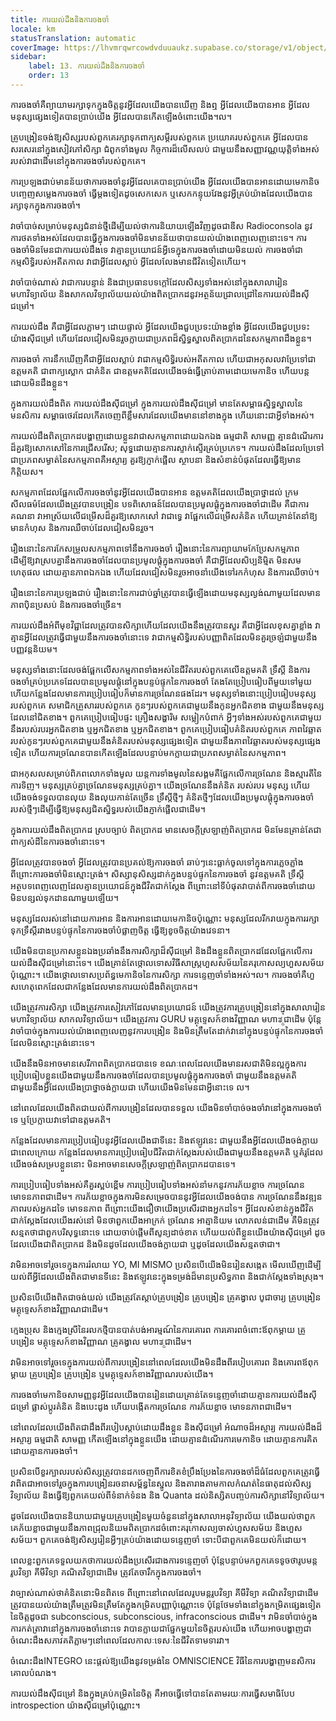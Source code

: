 ```yaml
---
title: ការយល់ដឹងនិងការចងចាំ
locale: km
statusTranslation: automatic
coverImage: https://lhvmrqwrcowdvduuaukz.supabase.co/storage/v1/object/public/strapi-uploads/small_cover-educacion-fundamental.webp-2d51a7828a2b1309555be27f7e2a61a0.webp
sidebar:
    label: 13. ការយល់ដឹងនិងការចងចាំ
    order: 13
---
```

ការចងចាំគឺព្យាយាមរក្សាទុកក្នុងចិត្តនូវអ្វីដែលយើងបានឃើញ និងឮ អ្វីដែលយើងបានអាន អ្វីដែលមនុស្សផ្សេងទៀតបានប្រាប់យើង អ្វីដែលបានកើតឡើងចំពោះយើង។ល។

គ្រូបង្រៀនចង់ឱ្យសិស្សរបស់ពួកគេរក្សាទុកពាក្យសម្ដីរបស់ពួកគេ ប្រយោគរបស់ពួកគេ អ្វីដែលបានសរសេរនៅក្នុងសៀវភៅសិក្សា ជំពូកទាំងមូល កិច្ចការដ៏លើសលប់ ជាមួយនឹងសញ្ញាវណ្ណយុត្តិទាំងអស់របស់វាជាដើមនៅក្នុងការចងចាំរបស់ពួកគេ។

ការប្រឡងជាប់មានន័យថាការចងចាំនូវអ្វីដែលគេបានប្រាប់យើង អ្វីដែលយើងបានអានដោយមេកានិច បញ្ចេញសម្លេងការចងចាំ ធ្វើម្តងទៀតដូចសេកសេក ឬសេកកន្ទុយវែងនូវអ្វីគ្រប់យ៉ាងដែលយើងបានរក្សាទុកក្នុងការចងចាំ។

វាចាំបាច់សម្រាប់មនុស្សជំនាន់ថ្មីដើម្បីយល់ថាការនិយាយឡើងវិញដូចជាឌីស Radioconsola នូវការថតទាំងអស់ដែលបានធ្វើក្នុងការចងចាំមិនមានន័យថាបានយល់យ៉ាងពេញលេញនោះទេ។ ការចងចាំមិនមែនជាការយល់ដឹងទេ វាគ្មានប្រយោជន៍អ្វីទេក្នុងការចងចាំដោយមិនយល់ ការចងចាំជាកម្មសិទ្ធិរបស់អតីតកាល វាជាអ្វីដែលស្លាប់ អ្វីដែលលែងមានជីវិតទៀតហើយ។

វាចាំបាច់ណាស់ វាជាការបន្ទាន់ និងជាប្រធានបទក្តៅដែលសិស្សទាំងអស់នៅក្នុងសាលារៀន មហាវិទ្យាល័យ និងសាកលវិទ្យាល័យយល់យ៉ាងពិតប្រាកដនូវអត្ថន័យជ្រាលជ្រៅនៃការយល់ដឹងស៊ីជម្រៅ។

ការយល់ដឹង គឺជាអ្វីដែលភ្លាមៗ ដោយផ្ទាល់ អ្វីដែលយើងជួបប្រទះយ៉ាងខ្លាំង អ្វីដែលយើងជួបប្រទះយ៉ាងស៊ីជម្រៅ ហើយដែលជៀសមិនរួចក្លាយជាប្រភពដ៏ស្និទ្ធស្នាលពិតប្រាកដនៃសកម្មភាពដឹងខ្លួន។

ការចងចាំ ការនឹកឃើញគឺជាអ្វីដែលស្លាប់ វាជាកម្មសិទ្ធិរបស់អតីតកាល ហើយជាអកុសលវាប្រែទៅជាឧត្តមគតិ ជាពាក្យស្លោក ជាគំនិត ជាឧត្តមគតិដែលយើងចង់ធ្វើត្រាប់តាមដោយមេកានិច ហើយបន្តដោយមិនដឹងខ្លួន។

ក្នុងការយល់ដឹងពិត ការយល់ដឹងស៊ីជម្រៅ ក្នុងការយល់ដឹងស៊ីជម្រៅ មានតែសម្ពាធស្និទ្ធស្នាលនៃមនសិការ សម្ពាធថេរដែលកើតចេញពីខ្លឹមសារដែលយើងមាននៅខាងក្នុង ហើយនោះជាអ្វីទាំងអស់។

ការយល់ដឹងពិតប្រាកដបង្ហាញដោយខ្លួនវាជាសកម្មភាពដោយឯកឯង ធម្មជាតិ សាមញ្ញ គ្មានដំណើរការដ៏គួរឱ្យសោកសៅនៃការជ្រើសរើស; សុទ្ធដោយគ្មានការស្ទាក់ស្ទើរគ្រប់ប្រភេទ។ ការយល់ដឹងដែលប្រែទៅជាប្រភពសម្ងាត់នៃសកម្មភាពគឺអស្ចារ្យ គួរឱ្យភ្ញាក់ផ្អើល ស្ថាបនា និងសំខាន់បំផុតដែលធ្វើឱ្យមានកិត្តិយស។

សកម្មភាពដែលផ្អែកលើការចងចាំនូវអ្វីដែលយើងបានអាន ឧត្តមគតិដែលយើងប្រាថ្នាដល់ ក្រមសីលធម៌ដែលយើងត្រូវបានបង្រៀន បទពិសោធន៍ដែលបានប្រមូលផ្តុំក្នុងការចងចាំជាដើម គឺជាការគណនា វាអាស្រ័យលើជម្រើសដ៏គួរឱ្យសោកសៅ វាជាទ្វេ វាផ្អែកលើជម្រើសគំនិត ហើយគ្រាន់តែនាំឱ្យមានកំហុស និងការឈឺចាប់ដែលជៀសមិនរួច។

រឿងនោះនៃការកែសម្រួលសកម្មភាពទៅនឹងការចងចាំ រឿងនោះនៃការព្យាយាមកែប្រែសកម្មភាពដើម្បីឱ្យវាស្របគ្នានឹងការចងចាំដែលបានប្រមូលផ្តុំក្នុងការចងចាំ គឺជាអ្វីដែលសិប្បនិម្មិត មិនសមហេតុផល ដោយគ្មានភាពឯកឯង ហើយដែលជៀសមិនរួចអាចនាំយើងទៅរកកំហុស និងការឈឺចាប់។

រឿងនោះនៃការប្រឡងជាប់ រឿងនោះនៃការជាប់ឆ្នាំត្រូវបានធ្វើឡើងដោយមនុស្សល្ងង់ណាមួយដែលមានភាពប៉ិនប្រសប់ និងការចងចាំច្រើន។

ការយល់ដឹងអំពីមុខវិជ្ជាដែលត្រូវបានសិក្សាហើយដែលយើងនឹងត្រូវបានសួរ គឺជាអ្វីដែលខុសគ្នាខ្លាំង វាគ្មានអ្វីដែលត្រូវធ្វើជាមួយនឹងការចងចាំនោះទេ វាជាកម្មសិទ្ធិរបស់បញ្ញាពិតដែលមិនគួរច្រឡំជាមួយនឹងបញ្ញវន្តនិយម។

មនុស្សទាំងនោះដែលចង់ផ្អែកលើសកម្មភាពទាំងអស់នៃជីវិតរបស់ពួកគេលើឧត្តមគតិ ទ្រឹស្តី និងការចងចាំគ្រប់ប្រភេទដែលបានប្រមូលផ្តុំនៅក្នុងបន្ទប់ផ្ទុកនៃការចងចាំ តែងតែប្រៀបធៀបពីមួយទៅមួយ ហើយកន្លែងដែលមានការប្រៀបធៀបក៏មានការច្រណែនផងដែរ។ មនុស្សទាំងនោះប្រៀបធៀបមនុស្សរបស់ពួកគេ សមាជិកគ្រួសាររបស់ពួកគេ កូនៗរបស់ពួកគេជាមួយនឹងកូនអ្នកជិតខាង ជាមួយនឹងមនុស្សដែលនៅជិតខាង។ ពួកគេប្រៀបធៀបផ្ទះ គ្រឿងសង្ហារិម សម្លៀកបំពាក់ អ្វីៗទាំងអស់របស់ពួកគេជាមួយនឹងរបស់របរអ្នកជិតខាង ឬអ្នកជិតខាង ឬអ្នកជិតខាង។ ពួកគេប្រៀបធៀបគំនិតរបស់ពួកគេ ភាពវៃឆ្លាតរបស់កូនៗរបស់ពួកគេជាមួយនឹងគំនិតរបស់មនុស្សផ្សេងទៀត ជាមួយនឹងភាពវៃឆ្លាតរបស់មនុស្សផ្សេងទៀត ហើយការច្រណែនបានកើតឡើងដែលបន្ទាប់មកក្លាយជាប្រភពសម្ងាត់នៃសកម្មភាព។

ជាអកុសលសម្រាប់ពិភពលោកទាំងមូល យន្តការទាំងមូលនៃសង្គមគឺផ្អែកលើការច្រណែន និងស្មារតីនៃការទិញ។ មនុស្សគ្រប់គ្នាច្រណែនមនុស្សគ្រប់គ្នា។ យើងច្រណែននឹងគំនិត របស់របរ មនុស្ស ហើយយើងចង់ទទួលបានលុយ និងលុយកាន់តែច្រើន ទ្រឹស្តីថ្មីៗ គំនិតថ្មីៗដែលយើងប្រមូលផ្តុំក្នុងការចងចាំ របស់ថ្មីៗដើម្បីធ្វើឱ្យមនុស្សជិតស្និទ្ធរបស់យើងភ្ញាក់ផ្អើលជាដើម។

ក្នុងការយល់ដឹងពិតប្រាកដ ស្របច្បាប់ ពិតប្រាកដ មានសេចក្តីស្រឡាញ់ពិតប្រាកដ មិនមែនគ្រាន់តែជាពាក្យសំដីនៃការចងចាំនោះទេ។

អ្វីដែលត្រូវបានចងចាំ អ្វីដែលត្រូវបានប្រគល់ឱ្យការចងចាំ ឆាប់ៗនេះធ្លាក់ចូលទៅក្នុងការភ្លេចភ្លាំង ពីព្រោះការចងចាំមិនស្មោះត្រង់។ សិស្សានុសិស្សដាក់ក្នុងបន្ទប់ផ្ទុកនៃការចងចាំ នូវឧត្តមគតិ ទ្រឹស្តី អត្ថបទពេញលេញដែលគ្មានប្រយោជន៍ក្នុងជីវិតជាក់ស្តែង ពីព្រោះនៅទីបំផុតវាបាត់ពីការចងចាំដោយមិនបន្សល់ទុកដានណាមួយឡើយ។

មនុស្សដែលរស់នៅដោយការអាន និងការអានដោយមេកានិចប៉ុណ្ណោះ មនុស្សដែលរីករាយក្នុងការរក្សាទុកទ្រឹស្តីរវាងបន្ទប់ផ្ទុកនៃការចងចាំបំផ្លាញចិត្ត ធ្វើឱ្យខូចចិត្តយ៉ាងវេទនា។

យើងមិនបានប្រកាសខ្លួនឯងប្រឆាំងនឹងការសិក្សាដ៏ស៊ីជម្រៅ និងដឹងខ្លួនពិតប្រាកដដែលផ្អែកលើការយល់ដឹងស៊ីជម្រៅនោះទេ។ យើងគ្រាន់តែថ្កោលទោសវិធីសាស្រ្តហួសសម័យនៃគរុកោសល្យហួសសម័យប៉ុណ្ណោះ។ យើងថ្កោលទោសប្រព័ន្ធមេកានិចនៃការសិក្សា ការទន្ទេញចាំទាំងអស់។ល។ ការចងចាំគឺហួសហេតុពេកដែលជាកន្លែងដែលមានការយល់ដឹងពិតប្រាកដ។

យើងត្រូវការសិក្សា យើងត្រូវការសៀវភៅដែលមានប្រយោជន៍ យើងត្រូវការគ្រូបង្រៀននៅក្នុងសាលារៀន មហាវិទ្យាល័យ សាកលវិទ្យាល័យ។ យើងត្រូវការ GURU មគ្គុទ្ទេសក៍ខាងវិញ្ញាណ មហាತ್ಮជាដើម ប៉ុន្តែវាចាំបាច់ក្នុងការយល់យ៉ាងពេញលេញនូវការបង្រៀន និងមិនត្រឹមតែដាក់វានៅក្នុងបន្ទប់ផ្ទុកនៃការចងចាំដែលមិនស្មោះត្រង់នោះទេ។

យើងនឹងមិនអាចមានសេរីភាពពិតប្រាកដបានទេ ខណៈពេលដែលយើងមានរសជាតិមិនល្អក្នុងការប្រៀបធៀបខ្លួនយើងជាមួយនឹងការចងចាំដែលបានប្រមូលផ្តុំក្នុងការចងចាំ ជាមួយនឹងឧត្តមគតិ ជាមួយនឹងអ្វីដែលយើងប្រាថ្នាចង់ក្លាយជា ហើយយើងមិនមែនជាអ្វីនោះទេ ល។

នៅពេលដែលយើងពិតជាយល់ពីការបង្រៀនដែលបានទទួល យើងមិនចាំបាច់ចងចាំវានៅក្នុងការចងចាំទេ ឬប្រែក្លាយវាទៅជាឧត្តមគតិ។

កន្លែងដែលមានការប្រៀបធៀបនូវអ្វីដែលយើងជាទីនេះ និងឥឡូវនេះ ជាមួយនឹងអ្វីដែលយើងចង់ក្លាយជាពេលក្រោយ កន្លែងដែលមានការប្រៀបធៀបជីវិតជាក់ស្តែងរបស់យើងជាមួយនឹងឧត្តមគតិ ឬគំរូដែលយើងចង់សម្របខ្លួននោះ មិនអាចមានសេចក្តីស្រឡាញ់ពិតប្រាកដបានទេ។

ការប្រៀបធៀបទាំងអស់គឺគួរស្អប់ខ្ពើម ការប្រៀបធៀបទាំងអស់នាំមកនូវការភ័យខ្លាច ការច្រណែន មោទនភាពជាដើម។ ការភ័យខ្លាចក្នុងការមិនសម្រេចបាននូវអ្វីដែលយើងចង់បាន ការច្រណែននឹងវឌ្ឍនភាពរបស់អ្នកដទៃ មោទនភាព ពីព្រោះយើងជឿថាយើងប្រសើរជាងអ្នកដទៃ។ អ្វីដែលសំខាន់ក្នុងជីវិតជាក់ស្តែងដែលយើងរស់នៅ មិនថាពួកយើងអាក្រក់ ច្រណែន អាត្មានិយម លោភលន់ជាដើម គឺមិនត្រូវសន្មតថាជាពួកបរិសុទ្ធនោះទេ ដោយចាប់ផ្តើមពីសូន្យដាច់ខាត ហើយយល់ពីខ្លួនយើងយ៉ាងស៊ីជម្រៅ ដូចដែលយើងជាពិតប្រាកដ និងមិនដូចដែលយើងចង់ក្លាយជា ឬដូចដែលយើងសន្មតថាជា។

វាមិនអាចទៅរួចទេក្នុងការរំលាយ YO, MI MISMO ប្រសិនបើយើងមិនរៀនសង្កេត មើលឃើញដើម្បីយល់ពីអ្វីដែលយើងពិតជាមានទីនេះ និងឥឡូវនេះក្នុងទម្រង់ដ៏មានប្រសិទ្ធភាព និងជាក់ស្តែងទាំងស្រុង។

ប្រសិនបើយើងពិតជាចង់យល់ យើងត្រូវតែស្តាប់គ្រូបង្រៀន គ្រូបង្រៀន គ្រូគង្វាល បូជាចារ្យ គ្រូបង្រៀន មគ្គុទ្ទេសក៍ខាងវិញ្ញាណជាដើម។

ក្មេងប្រុស និងក្មេងស្រីនៃរលកថ្មីបានបាត់បង់អារម្មណ៍នៃការគោរព ការគោរពចំពោះឪពុកម្តាយ គ្រូបង្រៀន មគ្គុទ្ទេសក៍ខាងវិញ្ញាណ គ្រូគង្វាល មហាತ್ಮជាដើម។

វាមិនអាចទៅរួចទេក្នុងការយល់ពីការបង្រៀននៅពេលដែលយើងមិនដឹងពីរបៀបគោរព និងគោរពឪពុកម្តាយ គ្រូបង្រៀន គ្រូបង្រៀន ឬមគ្គុទ្ទេសក៍ខាងវិញ្ញាណរបស់យើង។

ការចងចាំមេកានិចសាមញ្ញនូវអ្វីដែលយើងបានរៀនដោយគ្រាន់តែទន្ទេញចាំដោយគ្មានការយល់ដឹងស៊ីជម្រៅ ផ្លាស់ប្តូរគំនិត និងបេះដូង ហើយបង្កើតការច្រណែន ការភ័យខ្លាច មោទនភាពជាដើម។

នៅពេលដែលយើងពិតជាដឹងពីរបៀបស្តាប់ដោយដឹងខ្លួន និងស៊ីជម្រៅ អំណាចដ៏អស្ចារ្យ ការយល់ដឹងដ៏អស្ចារ្យ ធម្មជាតិ សាមញ្ញ កើតឡើងនៅក្នុងខ្លួនយើង ដោយគ្មានដំណើរការមេកានិច ដោយគ្មានការគិត ដោយគ្មានការចងចាំ។

ប្រសិនបើខួរក្បាលរបស់សិស្សត្រូវបានដកចេញពីការខិតខំប្រឹងប្រែងនៃការចងចាំដ៏ធំដែលពួកគេត្រូវធ្វើ វាពិតជាអាចទៅរួចក្នុងការបង្រៀនរចនាសម្ព័ន្ធនៃស្នូល និងតារាងតាមកាលកំណត់នៃធាតុដល់សិស្សវិទ្យាល័យ និងធ្វើឱ្យពួកគេយល់ពីទំនាក់ទំនង និង Quanta ដល់និស្សិតបញ្ចប់ការសិក្សានៅវិទ្យាល័យ។

ដូចដែលយើងបាននិយាយជាមួយគ្រូបង្រៀនមួយចំនួននៅក្នុងសាលាអនុវិទ្យាល័យ យើងយល់ថាពួកគេភ័យខ្លាចជាមួយនឹងភាពជ្រុលនិយមពិតប្រាកដចំពោះគរុកោសល្យចាស់ហួសសម័យ និងហួសសម័យ។ ពួកគេចង់ឱ្យសិស្សរៀនអ្វីៗគ្រប់យ៉ាងដោយទន្ទេញចាំ ទោះបីជាពួកគេមិនយល់ក៏ដោយ។

ពេលខ្លះពួកគេទទួលយកថាការយល់ដឹងប្រសើរជាងការទន្ទេញចាំ ប៉ុន្តែបន្ទាប់មកពួកគេទទូចថារូបមន្តរូបវិទ្យា គីមីវិទ្យា គណិតវិទ្យាជាដើម ត្រូវតែចារឹកក្នុងការចងចាំ។

វាច្បាស់ណាស់ថាគំនិតនោះមិនពិតទេ ពីព្រោះនៅពេលដែលរូបមន្តរូបវិទ្យា គីមីវិទ្យា គណិតវិទ្យាជាដើម ត្រូវបានយល់យ៉ាងត្រឹមត្រូវមិនត្រឹមតែក្នុងកម្រិតបញ្ញាប៉ុណ្ណោះទេ ប៉ុន្តែថែមទាំងនៅក្នុងកម្រិតផ្សេងទៀតនៃចិត្តដូចជា subconscious, subconscious, infraconscious ជាដើម។ វាមិនចាំបាច់ក្នុងការកត់ត្រាវានៅក្នុងការចងចាំនោះទេ វាបានក្លាយជាផ្នែកមួយនៃចិត្តរបស់យើង ហើយអាចបង្ហាញជាចំណេះដឹងសភាវគតិភ្លាមៗនៅពេលដែលកាលៈទេសៈនៃជីវិតទាមទារវា។

ចំណេះដឹងINTEGRO នេះផ្តល់ឱ្យយើងនូវទម្រង់នៃ OMNISCIENCE វិធីនៃការបង្ហាញមនសិការគោលបំណង។

ការយល់ដឹងស៊ីជម្រៅ និងក្នុងគ្រប់កម្រិតនៃចិត្ត គឺអាចធ្វើទៅបានតែតាមរយៈការធ្វើសមាធិបែប introspection យ៉ាងស៊ីជម្រៅប៉ុណ្ណោះ។

